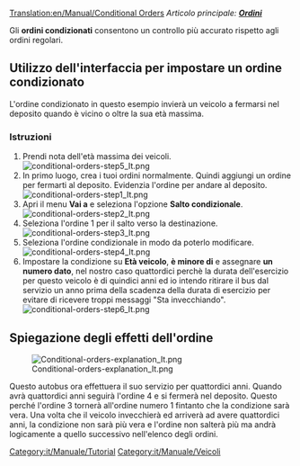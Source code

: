 [[Translation:en/Manual/Conditional Orders]]
{{it/Manuale/Tutorial/MenuT}}
''Articolo principale: [[it/Manuale/Ordini|'''Ordini''']]''

Gli '''ordini condizionati''' consentono un controllo più accurato rispetto agli ordini regolari.

== Utilizzo dell'interfaccia per impostare un ordine condizionato ==

L'ordine condizionato in questo esempio invierà un veicolo a fermarsi nel deposito quando è vicino o oltre la sua età massima.

=== Istruzioni ===
<ol>
<li style="padding: 10px;">Prendi nota dell'età massima dei veicoli. <br /> 
[[File:it/Manual/Conditional-orders-step5.png|conditional-orders-step5_It.png]]</li>

<li style="padding: 10px;">In primo luogo, crea i tuoi ordini normalmente. Quindi aggiungi un ordine per fermarti al deposito. Evidenzia l'ordine per andare al deposito. <br /> 
[[File:it/Manual/Conditional-orders-step1.png|conditional-orders-step1_It.png]]</li>

<li style="padding: 10px;">Apri il menu '''Vai a''' e seleziona l'opzione '''Salto condizionale'''. <br />
[[File:it/Manual/Conditional-orders-step2.png|conditional-orders-step2_It.png]]</li>

<li style="padding: 10px;">Seleziona l'ordine 1 per il salto verso la destinazione. <br />
[[File:it/Manual/Conditional-orders-step3.png|conditional-orders-step3_It.png]]</li>

<li style="padding: 10px;">Seleziona l'ordine condizionale in modo da poterlo modificare. <br />
[[File:it/Manual/Conditional-orders-step4.png|conditional-orders-step4_It.png]]</li>

<li style="padding: 10px;">Impostare la condizione su '''Età veicolo''',  '''è minore di ''' e assegnare  '''un numero dato''', nel nostro caso quattordici perchè la durata dell'esercizio per questo veicolo è di quindici anni ed io intendo ritirare il bus dal servizio un anno prima della scadenza della durata di esercizio per evitare di ricevere troppi messaggi "Sta invecchiando". <br />
[[File:it/Manual/Conditional-orders-step6.png|conditional-orders-step6_It.png]]</li>
</ol>

== Spiegazione degli effetti dell'ordine ==

[[File:it/Manual/Conditional-orders-explanation.png|Conditional-orders-explanation_It.png]]

Questo autobus ora effettuera il suo servizio per quattordici anni. Quando avrà quattordici anni seguirà l'ordine 4 e si fermerà nel deposito.
Questo perché l'ordine 3 tornerà all'ordine numero 1 fintanto che la condizione sarà vera. Una volta che il veicolo invecchierà ed arriverà ad avere quattordici anni, la condizione non sarà più vera e l'ordine non salterà più ma andrà logicamente a quello successivo nell'elenco degli ordini.

[[Category:it/Manuale/Tutorial]][[Category:it/Manuale/Veicoli]]